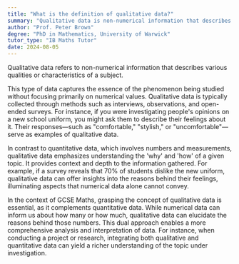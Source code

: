 ```yaml
---
title: "What is the definition of qualitative data?"
summary: "Qualitative data is non-numerical information that describes qualities or characteristics."
author: "Prof. Peter Brown"
degree: "PhD in Mathematics, University of Warwick"
tutor_type: "IB Maths Tutor"
date: 2024-08-05
---
```


Qualitative data refers to non-numerical information that describes various qualities or characteristics of a subject.

This type of data captures the essence of the phenomenon being studied without focusing primarily on numerical values. Qualitative data is typically collected through methods such as interviews, observations, and open-ended surveys. For instance, if you were investigating people's opinions on a new school uniform, you might ask them to describe their feelings about it. Their responses—such as "comfortable," "stylish," or "uncomfortable"—serve as examples of qualitative data.

In contrast to quantitative data, which involves numbers and measurements, qualitative data emphasizes understanding the 'why' and 'how' of a given topic. It provides context and depth to the information gathered. For example, if a survey reveals that $70\%$ of students dislike the new uniform, qualitative data can offer insights into the reasons behind their feelings, illuminating aspects that numerical data alone cannot convey.

In the context of GCSE Maths, grasping the concept of qualitative data is essential, as it complements quantitative data. While numerical data can inform us about how many or how much, qualitative data can elucidate the reasons behind those numbers. This dual approach enables a more comprehensive analysis and interpretation of data. For instance, when conducting a project or research, integrating both qualitative and quantitative data can yield a richer understanding of the topic under investigation.
    